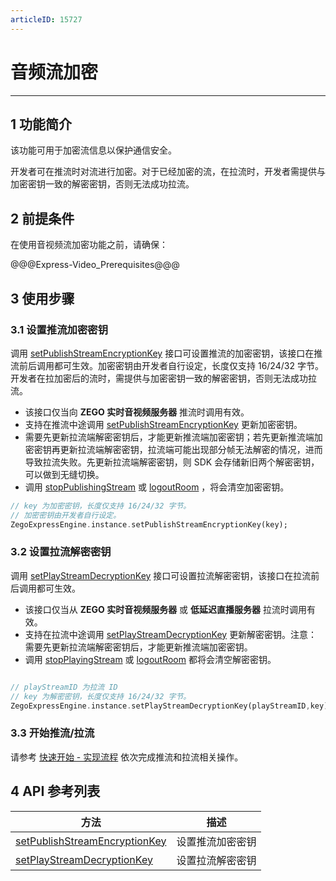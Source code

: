 ```yaml
---
articleID: 15727
---
```

# 音频流加密

- - -

## 1 功能简介

该功能可用于加密流信息以保护通信安全。

开发者可在推流时对流进行加密。对于已经加密的流，在拉流时，开发者需提供与加密密钥一致的解密密钥，否则无法成功拉流。

## 2 前提条件

在使用音视频流加密功能之前，请确保：

@@@Express-Video_Prerequisites@@@

## 3 使用步骤

### 3.1 设置推流加密密钥

调用 [setPublishStreamEncryptionKey](/unique-api/express-video-sdk/zh/dart_flutter/zego_express_engine/ZegoExpressEnginePublisher/setPublishStreamEncryptionKey.html) 接口可设置推流的加密密钥，该接口在推流前后调用都可生效。加密密钥由开发者自行设定，长度仅支持 16/24/32 字节。开发者在拉加密后的流时，需提供与加密密钥一致的解密密钥，否则无法成功拉流。

<div class="mk-warning">

- 该接口仅当向 **ZEGO 实时音视频服务器** 推流时调用有效。
- 支持在推流中途调用 [setPublishStreamEncryptionKey](/unique-api/express-video-sdk/zh/dart_flutter/zego_express_engine/ZegoExpressEnginePublisher/setPublishStreamEncryptionKey.html) 更新加密密钥。
- 需要先更新拉流端解密密钥后，才能更新推流端加密密钥；若先更新推流端加密密钥再更新拉流端解密密钥，拉流端可能出现部分帧无法解密的情况，进而导致拉流失败。先更新拉流端解密密钥，则 SDK 会存储新旧两个解密密钥，可以做到无缝切换。
- 调用 [stopPublishingStream](/unique-api/express-video-sdk/zh/dart_flutter/zego_express_engine/ZegoExpressEnginePublisher/stopPublishingStream.html) 或 [logoutRoom](/unique-api/express-video-sdk/zh/dart_flutter/zego_express_engine/ZegoExpressEngineRoom/logoutRoom.html) ，将会清空加密密钥。

</div>

```dart
// key 为加密密钥，长度仅支持 16/24/32 字节。
// 加密密钥由开发者自行设定。
ZegoExpressEngine.instance.setPublishStreamEncryptionKey(key);
```

### 3.2 设置拉流解密密钥

调用 [setPlayStreamDecryptionKey](/unique-api/express-video-sdk/zh/dart_flutter/zego_express_engine/ZegoExpressEnginePlayer/setPlayStreamDecryptionKey.html) 接口可设置拉流解密密钥，该接口在拉流前后调用都可生效。

<div class="mk-warning">

- 该接口仅当从 **ZEGO 实时音视频服务器** 或 **低延迟直播服务器** 拉流时调用有效。
- 支持在拉流中途调用 [setPlayStreamDecryptionKey](/unique-api/express-video-sdk/zh/dart_flutter/zego_express_engine/ZegoExpressEnginePlayer/setPlayStreamDecryptionKey.html) 更新解密密钥。注意：需要先更新拉流端解密密钥后，才能更新推流端加密密钥。
- 调用 [stopPlayingStream](/unique-api/express-video-sdk/zh/dart_flutter/zego_express_engine/ZegoExpressEnginePlayer/stopPlayingStream.html) 或 [logoutRoom](/unique-api/express-video-sdk/zh/dart_flutter/zego_express_engine/ZegoExpressEngineRoom/logoutRoom.html) 都将会清空解密密钥。

</div>

```dart

// playStreamID 为拉流 ID
// key 为解密密钥，长度仅支持 16/24/32 字节。
ZegoExpressEngine.instance.setPlayStreamDecryptionKey(playStreamID,key);

```

### 3.3 开始推流/拉流

请参考 [快速开始 - 实现流程](!Integration/Solution_Implementation) 依次完成推流和拉流相关操作。

## 4 API 参考列表

| 方法 | 描述 |
|-------|--------|
| [setPublishStreamEncryptionKey](/unique-api/express-video-sdk/zh/dart_flutter/zego_express_engine/ZegoExpressEnginePublisher/setPublishStreamEncryptionKey.html) | 设置推流加密密钥 |
| [setPlayStreamDecryptionKey](/unique-api/express-video-sdk/zh/dart_flutter/zego_express_engine/ZegoExpressEnginePlayer/setPlayStreamDecryptionKey.html) |设置拉流解密密钥|
